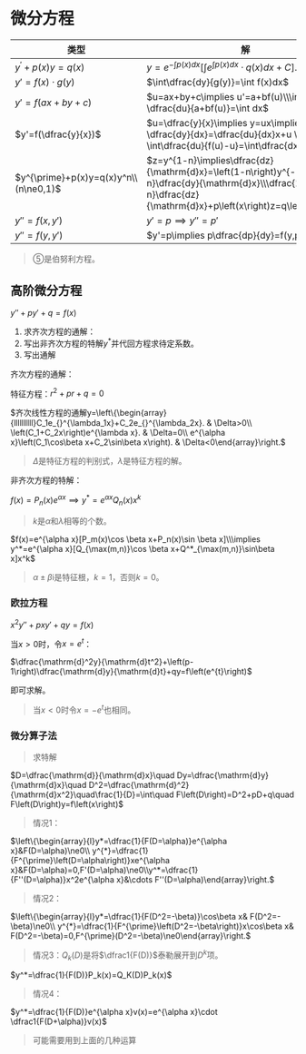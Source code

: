 # 微分方程


| 类型 | 解 |
| --- | --- |
| $y^{\prime}+p(x)y=q(x)$ | $y=e^{-\int p(x)dx}[\int e^{\int p(x)dx}\cdot q(x)dx+C].$ |
| $y'=f(x)\cdot g(y)$ | $\int\dfrac{dy}{g(y)}=\int f(x)dx$ |
| $y'=f(ax+by+c)$ | $u=ax+by+c\implies u'=a+bf(u)\\\int \dfrac{du}{a+bf(u)}=\int dx$ |
| $y'=f(\dfrac{y}{x})$ | $u=\dfrac{y}{x}\implies y=ux\implies \dfrac{dy}{dx}=\dfrac{du}{dx}x+u \\ \int\dfrac{du}{f(u)-u}=\int\dfrac{dx}{x}$ |
| $y^{\prime}+p(x)y=q(x)y^n\\(n\ne0,1)$ | $z=y^{1-n}\implies\dfrac{dz}{\mathrm{d}x}=\left(1-n\right)y^{-n}\dfrac{dy}{\mathrm{d}x}\\\dfrac{1}{1-n}\dfrac{dz}{\mathrm{d}x}+p\left(x\right)z=q\left(x\right)$ |
| $y''=f(x,y')$ | $y'=p\implies y''=p'$ |
| $y''=f(y,y')$ | $y'=p\implies p\dfrac{dp}{dy}=f(y,p)$ |


> ⑤是伯努利方程。


## 高阶微分方程

$y''+py'+q=f(x)$

1. 求齐次方程的通解：
2. 写出非齐次方程的特解$y^*$并代回方程求待定系数。
3. 写出通解

齐次方程的通解：

特征方程：$r^2+pr+q=0$

$齐次线性方程的通解y=\left\{\begin{array}{llllllllll}C_1e_{}^{\lambda_1x}+C_2e_{}^{\lambda_2x}. & \Delta>0\\ \left(C_1+C_2x\right)e^{\lambda x}. & \Delta=0\\ e^{\alpha x}\left(C_1\cos\beta x+C_2\sin\beta x\right). & \Delta<0\end{array}\right.$

> $\Delta$是特征方程的判别式，$\lambda$是特征方程的解。


非齐次方程的特解：

$f(x)=P_n(x)e^{\alpha x}\implies y^*=e^{\alpha x}Q_n(x)x^k$

> $k$是$\alpha$和$\lambda$相等的个数。


$f(x)=e^{\alpha x}[P_m(x)\cos \beta x+P_n(x)\sin \beta x]\\\implies y^*=e^{\alpha x}[Q_{\max(m,n)}\cos \beta x+Q^*_{\max(m,n)}\sin\beta x]x^k$

> $\alpha\pm\beta\mathrm{i}$是特征根，$k=1$，否则$k=0$。


### 欧拉方程

$x^2y''+pxy'+qy=f(x)$

当$x>0$时，令$x=e^t$：

$\dfrac{\mathrm{d}^2y}{\mathrm{d}t^2}+\left(p-1\right)\dfrac{\mathrm{d}y}{\mathrm{d}t}+qy=f\left(e^{t}\right)$

即可求解。

> 当$x<0$时令$x=-e^t$也相同。


### 微分算子法
> 求特解


$D=\dfrac{\mathrm{d}}{\mathrm{d}x}\quad Dy=\dfrac{\mathrm{d}y}{\mathrm{d}x}\quad D^2=\dfrac{\mathrm{d}^2}{\mathrm{d}x^2}\quad\frac{1}{D}=\int\quad F\left(D\right)=D^2+pD+q\quad F\left(D\right)y=f\left(x\right)$

> 情况1：


$\left\{\begin{array}{l}y*=\dfrac{1}{F(D=\alpha)}e^{\alpha x}&F(D=\alpha)\ne0\\ y^{*}=\dfrac{1}{F^{\prime}\left(D=\alpha\right)}xe^{\alpha x}&F(D=\alpha)=0,F'(D=\alpha)\ne0\\y^*=\dfrac{1}{F''(D=\alpha)}x^2e^{\alpha x}&\cdots F''(D=\alpha)\end{array}\right.$

> 情况2：


$\left\{\begin{array}{l}y*=\dfrac{1}{F(D^2=-\beta)}\cos\beta x& F(D^2=-\beta)\ne0\\ y^{*}=\dfrac{1}{F^{\prime}\left(D^2=-\beta\right)}x\cos\beta x& F(D^2=-\beta)=0,F^{\prime}(D^2=-\beta)\ne0\end{array}\right.$

> 情况3：$Q_k(D)$是将$\dfrac1{F(D)}$泰勒展开到$D^k$项。


$y^*=\dfrac{1}{F(D)}P_k(x)=Q_K(D)P_k(x)$

> 情况4：


$y^*=\dfrac{1}{F(D)}e^{\alpha x}v(x)=e^{\alpha x}\cdot \dfrac1{F(D+\alpha)}v(x)$

> 可能需要用到上面的几种运算


‍
